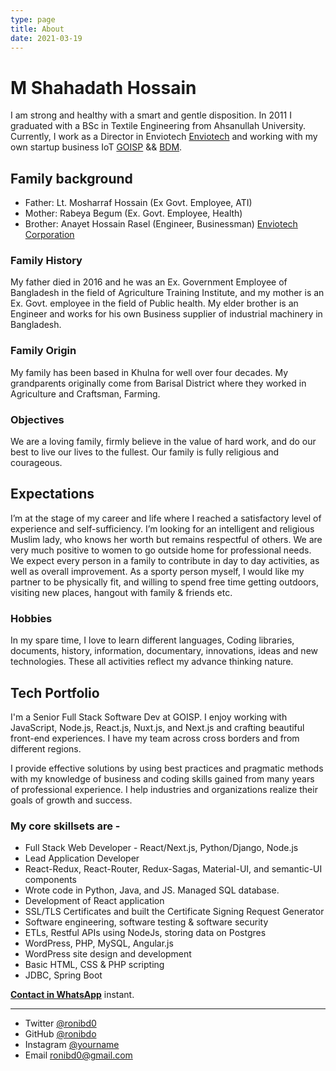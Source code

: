 ```yaml
---
type: page
title: About
date: 2021-03-19
---
```


# M Shahadath Hossain

I am strong and healthy with a smart and gentle disposition. In 2011 I graduated with a BSc in Textile Engineering from Ahsanullah University. Currently, I work as a Director in Enviotech [Enviotech](https://www.enviotech.com.bd)  and working with my own startup business IoT [GOISP](https://www.goisp.net) && [BDM](https://www.bdmeter.info).

## Family background
- Father: Lt. Mosharraf Hossain (Ex Govt. Employee, ATI)
- Mother: Rabeya Begum (Ex. Govt. Employee, Health)
- Brother: Anayet Hossain Rasel (Engineer, Businessman) [Enviotech Corporation](https://enviotech.com.bd)

### Family History
My father died in 2016 and he was an Ex. Government Employee of Bangladesh in the field of Agriculture Training Institute, and my mother is an Ex. Govt. employee in the field of Public health. My elder brother is an Engineer and works for his own Business supplier of industrial machinery in Bangladesh.

### Family Origin 
My family has been based in Khulna for well over four decades. My grandparents originally come from Barisal District where they worked in Agriculture and Craftsman, Farming.

### Objectives
We are a loving family, firmly believe in the value of hard work, and do our best to live our lives to the fullest. Our family is fully religious and courageous.

## Expectations
I’m at the stage of my career and life where I reached a satisfactory level of experience and self-sufficiency. I’m looking for an intelligent and religious Muslim lady, who knows her worth but remains respectful of others. We are very much positive to women to go outside home for professional needs. We expect every person in a family to contribute in day to day activities, as well as overall improvement. As a sporty person myself, I would like my partner to be physically fit, and willing to spend free time getting outdoors, visiting new places, hangout with family & friends etc.

### Hobbies
In my spare time, I love to learn different languages, Coding libraries, documents, history, information, documentary, innovations, ideas and new technologies. These all activities reflect my advance thinking nature.

## Tech Portfolio
I'm a Senior Full Stack Software Dev at GOISP. I enjoy working with JavaScript, Node.js, React.js, Nuxt.js, and Next.js and crafting beautiful front-end experiences. I have my team across cross borders and from different regions.

I provide effective solutions by using best practices and pragmatic methods with my knowledge of business and coding skills gained from many years of professional experience. I help industries and organizations realize their goals of growth and success.

### My core skillsets are -
- Full Stack Web Developer - React/Next.js, Python/Django, Node.js
- Lead Application Developer
- React-Redux, React-Router, Redux-Sagas, Material-UI, and semantic-UI components
- Wrote code in Python, Java, and JS. Managed SQL database.
- Development of React application
- SSL/TLS Certificates and built the Certificate Signing Request Generator
- Software engineering, software testing & software security
- ETLs, Restful APIs using NodeJs, storing data on Postgres
- WordPress, PHP, MySQL, Angular.js
- WordPress site design and development
- Basic HTML, CSS & PHP scripting
- JDBC, Spring Boot


[**Contact in WhatsApp**](https://wa.me/+8801711871547/) instant.

---

- Twitter [@ronibd0](https://twitter.com/Ron_BGD)
- GitHub [@ronibdo](https://github.com/ronibd0)
- Instagram [@yourname](https://instagram.com/goispbd)
- Email ronibd0@gmail.com
